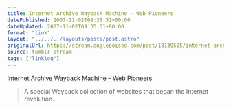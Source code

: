 ```yaml
---
title: Internet Archive Wayback Machine – Web Pioneers
datePublished: 2007-11-02T09:35:51+00:00
dateUpdated: 2007-11-02T09:35:51+00:00
format: "link"
layout: "../../../layouts/posts/post.astro"
originalUrl: https://stream.anglepoised.com/post/18139505/internet-archive-wayback-machine-web-pioneers
source: tumblr stream
tags: ["linklog"]
---
```


[Internet Archive Wayback Machine &#8211; Web Pioneers][1]

> A special Wayback collection of websites that began the Internet revolution.

[1]: http://web.archive.org/collections/pioneers.html
